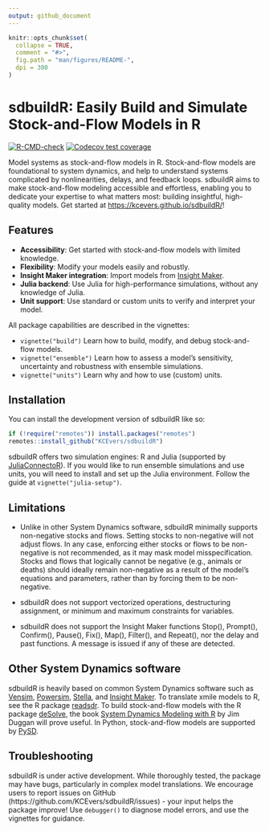```yaml
---
output: github_document
---
```


<!-- README.md is generated from README.Rmd. Please edit that file -->

```r
knitr::opts_chunk$set(
  collapse = TRUE,
  comment = "#>",
  fig.path = "man/figures/README-",
  dpi = 300
)
```

# sdbuildR: Easily Build and Simulate Stock-and-Flow Models in R

<!-- badges: start -->
[![R-CMD-check](https://github.com/KCEvers/sdbuildR/actions/workflows/R-CMD-check.yaml/badge.svg)](https://github.com/KCEvers/sdbuildR/actions/workflows/R-CMD-check.yaml)
[![Codecov test coverage](https://codecov.io/gh/KCEvers/sdbuildR/graph/badge.svg)](https://app.codecov.io/gh/KCEvers/sdbuildR)
<!-- badges: end -->

Model systems as stock-and-flow models in R. Stock-and-flow models are foundational to system dynamics, and help to understand systems complicated by nonlinearities, delays, and feedback loops. sdbuildR aims to make stock-and-flow modeling accessible and effortless, enabling you to dedicate your expertise to what matters most: building insightful, high-quality models. Get started at [https://kcevers.github.io/sdbuildR/](https://kcevers.github.io/sdbuildR/)!

## Features

* **Accessibility**: Get started with stock-and-flow models with limited knowledge.
* **Flexibility**: Modify your models easily and robustly.
* **Insight Maker integration**: Import models from [Insight Maker](https://insightmaker.com/).
* **Julia backend**: Use Julia for high-performance simulations, without any knowledge of Julia.
* **Unit support**: Use standard or custom units to verify and interpret your model. 

All package capabilities are described in the vignettes:

* `vignette("build")` Learn how to build, modify, and debug stock-and-flow models.
* `vignette("ensemble")` Learn how to assess a model's sensitivity, uncertainty and robustness with ensemble simulations.
* `vignette("units")` Learn why and how to use (custom) units.
<!-- 3. **Delays**: Not all dynamics are instantaneous. Learn about delays (fixed, smooth, material and information) and how to implement them with sdbuildR. -->
<!-- 4. **Sensitivity**:  -->


## Installation

You can install the development version of sdbuildR like so:

```r
if (!require("remotes")) install.packages("remotes")
remotes::install_github("KCEvers/sdbuildR")
```

sdbuildR offers two simulation engines: R and Julia (supported by [JuliaConnectoR](https://github.com/stefan-m-lenz/JuliaConnectoR/)). If you would like to run ensemble simulations and use units, you will need to install and set up the Julia environment. Follow the guide at `vignette("julia-setup")`.

## Limitations

* Unlike in other System Dynamics software, sdbuildR minimally supports non-negative stocks and flows. Setting stocks to non-negative will not adjust flows. In any case, enforcing either stocks or flows to be non-negative is not recommended, as it may mask model misspecification. Stocks and flows that logically cannot be negative (e.g., animals or deaths) should ideally remain non-negative as a result of the model's equations and parameters, rather than by forcing them to be non-negative. 

* sdbuildR does not support vectorized operations, destructuring assignment, or minimum and maximum constraints for variables. 

* sdbuildR does not support the Insight Maker functions Stop(), Prompt(), Confirm(), Pause(), Fix(), Map(), Filter(), and Repeat(), nor the delay and past functions. A message is issued if any of these are detected.

## Other System Dynamics software

sdbuildR is heavily based on common System Dynamics software such as [Vensim](https://vensim.com/), [Powersim](https://powersim.com/), [Stella](https://www.iseesystems.com/), and [Insight Maker](https://insightmaker.com/). To translate xmile models to R, see the R package [readsdr](https://github.com/jandraor/readsdr). To build stock-and-flow models with the R package [deSolve](https://cran.r-project.org/web/packages/deSolve/index.html), the book [System Dynamics Modeling with R](https://link.springer.com/book/10.1007/978-3-319-34043-2) by Jim Duggan will prove useful. In Python, stock-and-flow models are supported by [PySD](https://pysd.readthedocs.io/en/master/).


## Troubleshooting

sdbuildR is under active development. While thoroughly tested, the package may have bugs, particularly in complex model translations. We encourage users to report issues on GitHub (https://github.com/KCEvers/sdbuildR/issues) - your input helps the package improve! Use `debugger()` to diagnose model errors, and use the vignettes for guidance.
